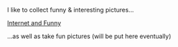 I like to collect funny & interesting pictures...

[[Pictures/Internet and Funny|Internet and Funny]]

...as well as take fun pictures (will be put here eventually)